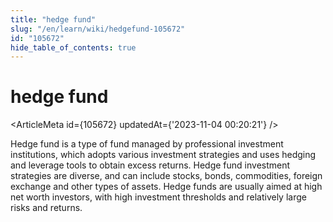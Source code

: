 ```yaml
---
title: "hedge fund"
slug: "/en/learn/wiki/hedgefund-105672"
id: "105672"
hide_table_of_contents: true
---
```



# hedge fund

<ArticleMeta id={105672} updatedAt={'2023-11-04 00:20:21'} />
<div className='border-solid border-b border-t-0 my-4 border-[var(--ifm-color-gray-300)]' />

Hedge fund is a type of fund managed by professional investment institutions, which adopts various investment strategies and uses hedging and leverage tools to obtain excess returns. Hedge fund investment strategies are diverse, and can include stocks, bonds, commodities, foreign exchange and other types of assets. Hedge funds are usually aimed at high net worth investors, with high investment thresholds and relatively large risks and returns.
